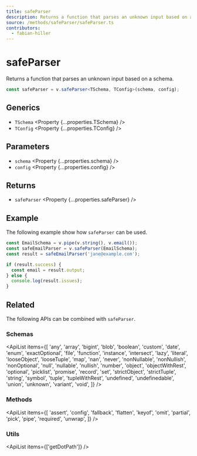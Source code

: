 ```yaml
---
title: safeParser
description: Returns a function that parses an unknown input based on a schema.
source: /methods/safeParser/safeParser.ts
contributors:
  - fabian-hiller
---
```



# safeParser

Returns a function that parses an unknown input based on a schema.

```ts
const safeParser = v.safeParser<TSchema, TConfig>(schema, config);
```

## Generics

- `TSchema` <Property {...properties.TSchema} />
- `TConfig` <Property {...properties.TConfig} />

## Parameters

- `schema` <Property {...properties.schema} />
- `config` <Property {...properties.config} />

## Returns

- `safeParser` <Property {...properties.safeParser} />

## Example

The following example show how `safeParser` can be used.

```ts
const EmailSchema = v.pipe(v.string(), v.email());
const safeEmailParser = v.safeParser(EmailSchema);
const result = safeEmailParser('jane@example.com');

if (result.success) {
  const email = result.output;
} else {
  console.log(result.issues);
}
```

## Related

The following APIs can be combined with `safeParser`.

### Schemas

<ApiList
  items={[
    'any',
    'array',
    'bigint',
    'blob',
    'boolean',
    'custom',
    'date',
    'enum',
    'exactOptional',
    'file',
    'function',
    'instance',
    'intersect',
    'lazy',
    'literal',
    'looseObject',
    'looseTuple',
    'map',
    'nan',
    'never',
    'nonNullable',
    'nonNullish',
    'nonOptional',
    'null',
    'nullable',
    'nullish',
    'number',
    'object',
    'objectWithRest',
    'optional',
    'picklist',
    'promise',
    'record',
    'set',
    'strictObject',
    'strictTuple',
    'string',
    'symbol',
    'tuple',
    'tupleWithRest',
    'undefined',
    'undefinedable',
    'union',
    'unknown',
    'variant',
    'void',
  ]}
/>

### Methods

<ApiList
  items={[
    'assert',
    'config',
    'fallback',
    'flatten',
    'keyof',
    'omit',
    'partial',
    'pick',
    'pipe',
    'required',
    'unwrap',
  ]}
/>

### Utils

<ApiList items={['getDotPath']} />
